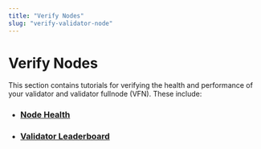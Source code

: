 ```yaml
---
title: "Verify Nodes"
slug: "verify-validator-node"
---
```


# Verify Nodes

This section contains tutorials for verifying the health and performance of your validator and validator fullnode (VFN). These include:

- ### [Node Health](../node-liveness-criteria.md)
- ### [Validator Leaderboard](../../../leaderboard-metrics.md)
